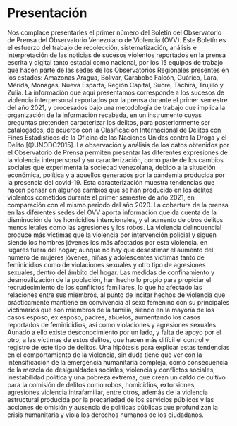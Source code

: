 # Presentación {#intro}

Nos complace presentarles el primer número del Boletín del Observatorio de Prensa del Observatorio Venezolano de Violencia (OVV). Este Boletín es el esfuerzo del trabajo de recolección, sistematización, análisis e interpretación de las noticias de sucesos violentos reportados en la prensa escrita y digital tanto estadal como nacional, por los 15 equipos de trabajo que hacen parte de las sedes de los Observatorios Regionales presentes en los estados: Amazonas Aragua, Bolívar, Carabobo Falcón, Guárico, Lara, Mérida, Monagas, Nueva Esparta, Región Capital, Sucre, Táchira, Trujillo y Zulia.
La información que aquí presentamos corresponde a los sucesos de violencia interpersonal reportados por la prensa durante el primer semestre del año 2021, y procesados bajo una metodología de trabajo que implica la organización de la información recabada, en un instrumento cuyas preguntas pretenden caracterizar los delitos, para posteriormente ser catalogados, de acuerdo con la Clasificación Internacional de Delitos con Fines Estadísticos de la Oficina de las Naciones Unidas contra la Droga y el Delito [@UNODC2015].
La observación y análisis de los datos obtenidos por el Observatorio de Prensa permiten presentar las diferentes expresiones de la violencia interpersonal y su caracterización, como parte de los cambios sociales que experimenta la sociedad venezolana, debido a la situación económica, política y a aquellos generados por la pandemia producida por la presencia del covid-19.
Esta caracterización muestra tendencias que hacen pensar en algunos cambios que se han producido en los delitos violentos cometidos durante el primer semestre de año 2021, en comparación con el mismo periodo del año 2020. La cobertura de la prensa en las diferentes sedes del OVV aporta información que da cuenta de la disminución de los homicidios intencionales, y el aumento de otros delitos menos letales como las agresiones y los robos. La violencia delincuencial produce más víctimas que la violencia por intervención policial y siguen siendo los hombres jóvenes los más afectados por esta violencia, en lugares fuera del hogar; aunque no hay que desestimar el aumento del número de mujeres jóvenes, niñas y adolescentes víctimas tanto de feminicidios como de violaciones sexuales y otro tipo de agresiones sexuales, dentro del ámbito del hogar.
Las medidas de confinamiento y desmovilización de la población, han hecho lo propio para propiciar el recrudecimiento de los conflictos familiares, lo que ha afectado las relaciones entre sus miembros, al punto de incitar hechos de violencia que prácticamente mantiene en convivencia al sexo femenino con su principales victimarios que son miembros de la familia, siendo en la mayoría de los casos esposo, ex esposo, padres, abuelos, aumentando los casos reportados de feminicidios, así como violaciones y agresiones sexuales. Aunado a ello existe desconocimiento por un lado, y falta de apoyo por el otro, a las víctimas de estos delitos, que hacen más difícil el control y registro de este tipo de delitos.
Una hipótesis para explicar estas tendencias en el comportamiento de la violencia, sin duda tiene que ver con la intensificación de la emergencia humanitaria compleja, como consecuencia de la mezcla de desigualdades sociales, violencia y conflictos sociales, inestabilidad política y una pobreza extrema, que crean un caldo de cultivo para la comisión de delitos como robos, homicidios, extorsiones, agresiones violencia intrafamiliar, entre otros, además de la violencia estructural producida por la precariedad de los servicios públicos y las acciones de omisión y ausencia de políticas públicas que profundizan la crisis humanitaria y viola los derechos humanos de los ciudadanos.
